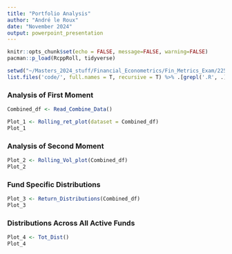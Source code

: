```yaml
---
title: "Portfolio Analysis"
author: "André le Roux"
date: "November 2024"
output: powerpoint_presentation
---
```


```r
knitr::opts_chunk$set(echo = FALSE, message=FALSE, warning=FALSE)
pacman::p_load(RcppRoll, tidyverse)

setwd("~/Masters_2024_stuff/Financial_Econometrics/Fin_Metrics_Exam/22568948_fin_metrics/Questions/Question_1")
list.files('code/', full.names = T, recursive = T) %>% .[grepl('.R', .)] %>% as.list() %>% walk(~source(.))
```

\newpage

### Analysis of First Moment

```r

Combined_df <- Read_Combine_Data()

Plot_1 <- Rolling_ret_plot(dataset = Combined_df)
Plot_1

```

### Analysis of Second Moment

```r
Plot_2 <- Rolling_Vol_plot(Combined_df)
Plot_2
```

### Fund Specific Distributions

```r
Plot_3 <- Return_Distributions(Combined_df)
Plot_3
```

### Distributions Across All Active Funds

```r
Plot_4 <- Tot_Dist()
Plot_4
```

